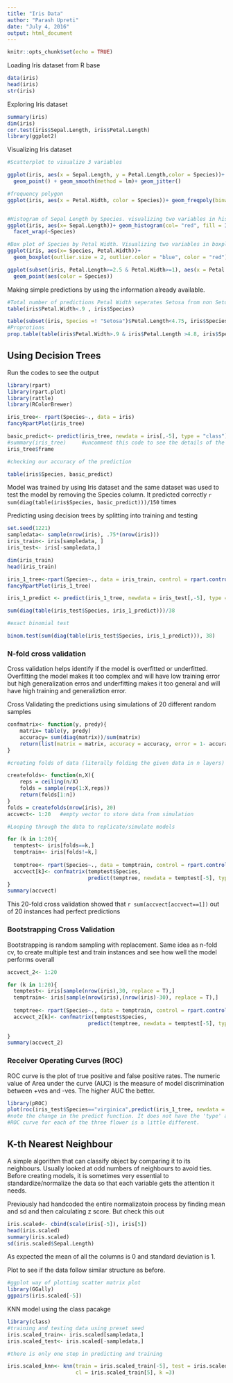 ---
title: "Iris Data"
author: "Parash Upreti"
date: "July 4, 2016"
output: html_document
---

```{r setup, include=FALSE}
knitr::opts_chunk$set(echo = TRUE)
```

Loading Iris dataset from R base

```{r}
data(iris)
head(iris)
str(iris)
```

Exploring Iris dataset 

```{r}
summary(iris)
dim(iris)
cor.test(iris$Sepal.Length, iris$Petal.Length)
library(ggplot2)


```

Visualizing Iris dataset
```{r, fig=T}
#Scatterplot to visualize 3 variables

ggplot(iris, aes(x = Sepal.Length, y = Petal.Length,color = Species))+ 
  geom_point() + geom_smooth(method = lm)+ geom_jitter()

#frequency polygon
ggplot(iris, aes(x = Petal.Width, color = Species))+ geom_freqpoly(binwidth =0.1)


#Histogram of Sepal Length by Species. visualizing two variables in histogram
ggplot(iris, aes(x= Sepal.Length))+ geom_histogram(col= "red", fill = I("blue"), binwidth = .2)+
  facet_wrap(~Species)

#Box plot of Species by Petal Width. Visualizing two variables in boxplot
ggplot(iris, aes(x= Species, Petal.Width))+
  geom_boxplot(outlier.size = 2, outlier.color = "blue", color = "red")

ggplot(subset(iris, Petal.Length>=2.5 & Petal.Width>=1), aes(x = Petal.Length, y = Petal.Width))+
  geom_point(aes(color = Species))
```


Making simple predictions by using the information already available.

```{r}
#Total number of predictions Petal Width seperates Setosa from non Setosa
table(iris$Petal.Width<.9 , iris$Species)

table(subset(iris, Species =! "Setosa")$Petal.Length<4.75, iris$Species)
#Proprotions
prop.table(table(iris$Petal.Width>.9 & iris$Petal.Length >4.8, iris$Species))

```

## Using Decision Trees

Run the codes to see the output

```{r, fig=T, results='hide'}
library(rpart)
library(rpart.plot)
library(rattle)
library(RColorBrewer)

iris_tree<- rpart(Species~., data = iris)
fancyRpartPlot(iris_tree)

basic_predict<- predict(iris_tree, newdata = iris[,-5], type = "class")
#summary(iris_tree)     #uncomment this code to see the details of the model
iris_tree$frame

#checking our accuracy of the prediction

table(iris$Species, basic_predict)

```

Model was trained by using Iris dataset and the same dataset was used to test the model by removing the Species column. It predicted correctly `r sum(diag(table(iris$Species, basic_predict)))/150` times

Predicting using decision trees by splitting into training and testing

```{r}
set.seed(1221)
sampledata<- sample(nrow(iris), .75*(nrow(iris)))
iris_train<- iris[sampledata, ]
iris_test<- iris[-sampledata,]

dim(iris_train)
head(iris_train)

iris_1_tree<-rpart(Species~., data = iris_train, control = rpart.control(cp = 0.04, minsplit = 5))
fancyRpartPlot(iris_1_tree)

iris_1_predict <- predict(iris_1_tree, newdata = iris_test[,-5], type = "class")

sum(diag(table(iris_test$Species, iris_1_predict)))/38

#exact binomial test

binom.test(sum(diag(table(iris_test$Species, iris_1_predict))), 38)

```

### N-fold cross validation

Cross validation helps identify if the model is overfitted or underfitted. Overfitting the model makes it too complex and will have low training error but high generalization erros and underfitting makes it too general and will have high training and generaliztion error. 

Cross Validating the predictions using simulations of 20 different random samples

```{r}


confmatrix<- function(y, predy){
    matrix= table(y, predy)
    accuracy= sum(diag(matrix))/sum(matrix)
    return(list(matrix = matrix, accuracy = accuracy, error = 1- accuracy))
}

#creating folds of data (literally folding the given data in n layers)

createfolds<- function(n,X){
    reps = ceiling(n/X)
    folds = sample(rep(1:X,reps))
    return(folds[1:n])
}
folds = createfolds(nrow(iris), 20)
accvect<- 1:20   #empty vector to store data from simulation

#Looping through the data to replicate/simulate models

for (k in 1:20){
  temptest<- iris[folds==k,]
  temptrain<- iris[folds!=k,]
  
  temptree<- rpart(Species~., data = temptrain, control = rpart.control(cp= 0.01))
  accvect[k]<- confmatrix(temptest$Species,
                          predict(temptree, newdata = temptest[-5], type = "class"))$accuracy
}
summary(accvect)

```

This 20-fold cross validation showed that `r sum(accvect[accvect==1])` out of 20 instances had perfect predictions

### Bootstrapping Cross Validation 

Bootstrapping is random sampling with replacement. Same idea as n-fold cv, to create multiple test and train instances and see how well the model performs overall

```{r}
accvect_2<- 1:20  

for (k in 1:20){
  temptest<- iris[sample(nrow(iris),30, replace = T),]
  temptrain<- iris[sample(nrow(iris),(nrow(iris)-30), replace = T),]
  
  temptree<- rpart(Species~., data = temptrain, control = rpart.control(cp= 0.01))
  accvect_2[k]<- confmatrix(temptest$Species,
                          predict(temptree, newdata = temptest[-5], type = "class"))$accuracy
  
}
summary(accvect_2)
```

### Receiver Operating Curves (ROC)

ROC curve is the plot of true positive and false positive rates. The numeric value of Area under the curve (AUC) is the measure of model discrimination between +ves and -ves. The higher AUC the better.



```{r, fig=T}
library(pROC)
plot(roc(iris_test$Species=="virginica",predict(iris_1_tree, newdata = iris_test)[,3]), main =" ROC Curve of iris flower")
#note the change in the predict function. It does not have the 'type' argument for roc curve plots 
#ROC curve for each of the three flower is a little different.
```


## K-th Nearest Neighbour

A simple algorithm that can classify object by comparing it to its neighbours. Usually looked at odd numbers of neighbours to avoid ties. Before creating models, it is sometimes very essential to standardize/normalize the data so that each variable gets the attention it needs.

Previously had handcoded the entire normalizatoin process by finding mean and sd and then calculating z score. But check this out

```{r}
iris.scaled<- cbind(scale(iris[-5]), iris[5])
head(iris.scaled)
summary(iris.scaled)
sd(iris.scaled$Sepal.Length)
```

As expected the mean of all the columns is 0 and standard deviation is 1.

Plot to see if the data follow similar structure as before.

```{r, fig=T}
#ggplot way of plotting scatter matrix plot
library(GGally)
ggpairs(iris.scaled[-5])
```

KNN model using the class pacakge

```{r}
library(class)
#training and testing data using preset seed
iris.scaled_train<- iris.scaled[sampledata,]
iris.scaled_test<- iris.scaled[-sampledata,]

#there is only one step in predicting and training

iris.scaled_knn<- knn(train = iris.scaled_train[-5], test = iris.scaled_test[-5], 
                      cl = iris.scaled_train[5], k =3)

```


